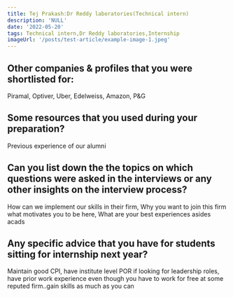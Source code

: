 ```yaml
---
title: Tej Prakash:Dr Reddy laboratories(Technical intern)
description: 'NULL' 
date: '2022-05-20'
tags: Technical intern,Dr Reddy laboratories,Internship
imageUrl: '/posts/test-article/example-image-1.jpeg'
---
```


## Other companies & profiles that you were shortlisted for:
Piramal, Optiver, Uber, Edelweiss, Amazon, P&G

## Some resources that you used during your preparation?
Previous experience of our alumni 

## Can you list down the the topics on which questions were asked in the interviews or any other insights on the interview process?
How can we implement our skills in their firm, 
Why you want to join this firm what motivates you to be here,
What are your best experiences asides acads
## Any specific advice that you have for students sitting for internship next year?
Maintain good CPI, have institute level POR if looking for leadership roles, have prior work experience even though you have to work for free at some reputed firm..gain skills as much as you can

